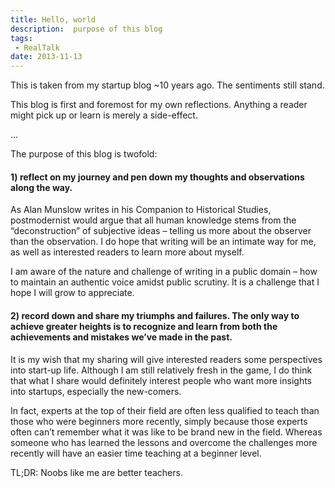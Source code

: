 ```yaml
---
title: Hello, world
description:  purpose of this blog
tags:
 - RealTalk
date: 2013-11-13
---
```


This is taken from my startup blog ~10 years ago. The sentiments still stand.

This blog is first and foremost for my own reflections. Anything a reader might pick up or learn is merely a side-effect.

...

The purpose of this blog is twofold:

<h4>1) reflect on my journey and pen down my thoughts and observations along the way.</h4>

As Alan Munslow writes in his Companion to Historical Studies, postmodernist would argue that all human knowledge stems from the “deconstruction” of subjective ideas – telling us more about the observer than the observation. I do hope that writing will be an intimate way for me, as well as interested readers to learn more about myself.

I am aware of the nature and challenge of writing in a public domain – how to maintain an authentic voice amidst public scrutiny. It is a challenge that I hope I will grow to appreciate.

<h4>2) record down and share my triumphs and failures. The only way to achieve greater heights is to recognize and learn from both the achievements and mistakes we’ve made in the past.</h4>

It is my wish that my sharing will give interested readers some perspectives into start-up life. Although I am still relatively fresh in the game, I do think that what I share would definitely interest people who want more insights into startups, especially the new-comers. 

In fact, experts at the top of their field are often less qualified to teach than those who were beginners more recently, simply because those experts often can’t remember what it was like to be brand new in the field. Whereas someone who has learned the lessons and overcome the challenges more recently will have an easier time teaching at a beginner level.

TL;DR: Noobs like me are better teachers. 